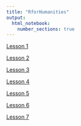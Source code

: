 ```yaml
---
title: "RforHumanities"
output: 
  html_notebook: 
    number_sections: true
---
```




[Lesson 1](https://htmlpreview.github.io/?https://github.com/argentenum/Rworkshop/blob/master/notebooks/RforHumanities01.nb.html)


[Lesson 2](https://htmlpreview.github.io/?https://github.com/argentenum/Rworkshop/blob/master/notebooks/RforHumanities02.nb.html)

[Lesson 3](https://htmlpreview.github.io/?https://github.com/argentenum/Rworkshop/blob/master/notebooks/RforHumanities03.nb.html)

[Lesson 4](https://htmlpreview.github.io/?https://github.com/argentenum/Rworkshop/blob/master/notebooks/RforHumanities04.nb.html)

[Lesson 5](https://htmlpreview.github.io/?https://github.com/argentenum/Rworkshop/blob/master/notebooks/RforHumanities05.nb.html)

[Lesson 6](https://htmlpreview.github.io/?https://github.com/argentenum/Rworkshop/blob/master/notebooks/RforHumanities06.nb.html)

[Lesson 7](https://htmlpreview.github.io/?https://github.com/argentenum/Rworkshop/blob/master/notebooks/RforHumanities07.nb.html)